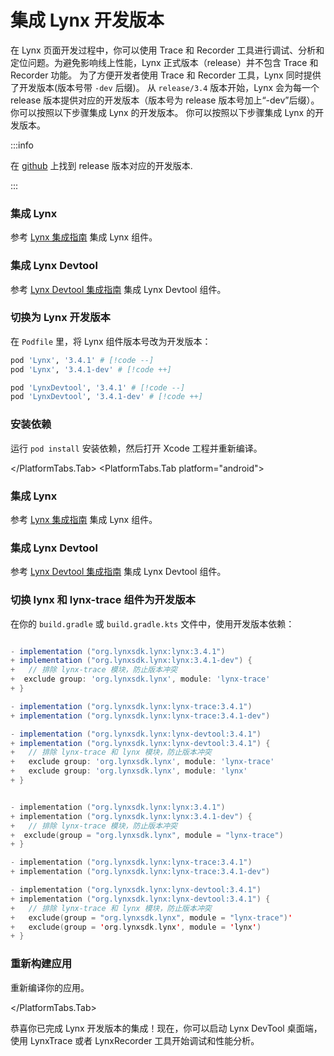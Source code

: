
# 集成 Lynx 开发版本

在 Lynx 页面开发过程中，你可以使用 Trace 和 Recorder 工具进行调试、分析和定位问题。为避免影响线上性能，Lynx 正式版本（release）并不包含 Trace 和 Recorder 功能。
为了方便开发者使用 Trace 和 Recorder 工具，Lynx 同时提供了开发版本(版本号带 `-dev` 后缀)。
从 `release/3.4` 版本开始，Lynx 会为每一个 release 版本提供对应的开发版本（版本号为 release 版本号加上“-dev”后缀）。你可以按照以下步骤集成 Lynx 的开发版本。
你可以按照以下步骤集成 Lynx 的开发版本。

:::info

在 [github](https://github.com/lynx-family/lynx/tags) 上找到 release 版本对应的开发版本.

:::

<PlatformTabs queryKey="platform">
<PlatformTabs.Tab platform="ios">

<Steps>

### 集成 Lynx

参考 [Lynx 集成指南](/guide/start/integrate-with-existing-apps.html#platform=ios) 集成 Lynx 组件。

### 集成 Lynx Devtool

参考 [Lynx Devtool 集成指南](/guide/start/integrate-lynx-devtool.html#platform=ios) 集成 Lynx Devtool 组件。

### 切换为 Lynx 开发版本

在 `Podfile` 里，将 Lynx 组件版本号改为开发版本：

```ruby title="Podfile"
pod 'Lynx', '3.4.1' # [!code --]
pod 'Lynx', '3.4.1-dev' # [!code ++]

pod 'LynxDevtool', '3.4.1' # [!code --]
pod 'LynxDevtool', '3.4.1-dev' # [!code ++]
```

### 安装依赖

运行 `pod install` 安装依赖，然后打开 Xcode 工程并重新编译。

</Steps>

</PlatformTabs.Tab>
<PlatformTabs.Tab platform="android">

<Steps>

### 集成 Lynx

参考 [Lynx 集成指南](/guide/start/integrate-with-existing-apps.html#platform=android) 集成 Lynx 组件。

### 集成 Lynx Devtool

参考 [Lynx Devtool 集成指南](/guide/start/integrate-lynx-devtool.html#platform=android) 集成 Lynx Devtool 组件。

### 切换 lynx 和 lynx-trace 组件为开发版本

在你的 `build.gradle` 或 `build.gradle.kts` 文件中，使用开发版本依赖：

<Tabs groupId='impl-android'>
<Tab label="build.gradle">

```groovy

- implementation ("org.lynxsdk.lynx:lynx:3.4.1")
+ implementation ("org.lynxsdk.lynx:lynx:3.4.1-dev") {
+   // 排除 lynx-trace 模块，防止版本冲突
+  exclude group: 'org.lynxsdk.lynx', module: 'lynx-trace'
+ }

- implementation ("org.lynxsdk.lynx:lynx-trace:3.4.1")
+ implementation ("org.lynxsdk.lynx:lynx-trace:3.4.1-dev")

- implementation ("org.lynxsdk.lynx:lynx-devtool:3.4.1")
+ implementation ("org.lynxsdk.lynx:lynx-devtool:3.4.1") {
+   // 排除 lynx-trace 和 lynx 模块，防止版本冲突
+   exclude group: 'org.lynxsdk.lynx', module: 'lynx-trace'
+   exclude group: 'org.lynxsdk.lynx', module: 'lynx'
+ }

```

</Tab>
<Tab label="build.gradle.kts">

```kotlin

- implementation ("org.lynxsdk.lynx:lynx:3.4.1")
+ implementation ("org.lynxsdk.lynx:lynx:3.4.1-dev") {
+   // 排除 lynx-trace 模块，防止版本冲突
+  exclude(group = "org.lynxsdk.lynx", module = "lynx-trace")
+ }

- implementation ("org.lynxsdk.lynx:lynx-trace:3.4.1")
+ implementation ("org.lynxsdk.lynx:lynx-trace:3.4.1-dev")

- implementation ("org.lynxsdk.lynx:lynx-devtool:3.4.1")
+ implementation ("org.lynxsdk.lynx:lynx-devtool:3.4.1") {
+   // 排除 lynx-trace 和 lynx 模块，防止版本冲突
+   exclude(group = "org.lynxsdk.lynx", module = "lynx-trace")'
+   exclude(group = 'org.lynxsdk.lynx', module = 'lynx')
+ }

```

</Tab>
</Tabs>

### 重新构建应用

重新编译你的应用。

</Steps>

</PlatformTabs.Tab>
</PlatformTabs>

恭喜你已完成 Lynx 开发版本的集成！现在，你可以启动 Lynx DevTool 桌面端，使用 LynxTrace 或者 LynxRecorder 工具开始调试和性能分析。
